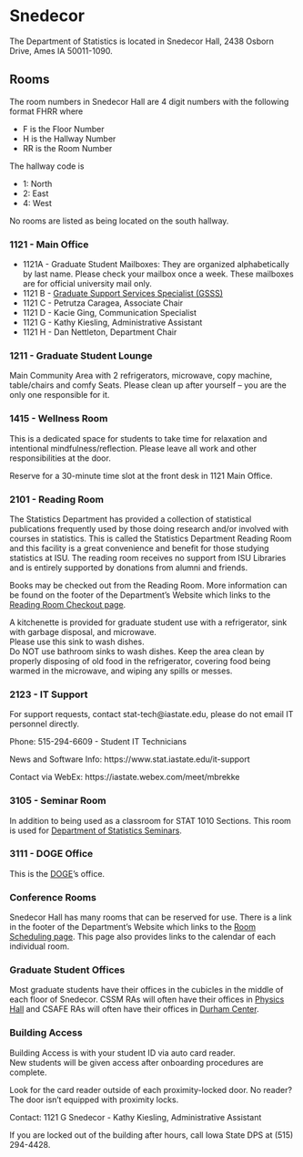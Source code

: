 # Snedecor

The Department of Statistics is located in Snedecor Hall, 2438 Osborn Drive, 
Ames IA  50011-1090. 



## Rooms

The room numbers in Snedecor Hall are 4 digit numbers with the following format
FHRR where

- F is the Floor Number
- H is the Hallway Number 
- RR is the Room Number

The hallway code is 

- 1: North
- 2: East
- 4: West

No rooms are listed as being located on the south hallway. 

### 1121 - Main Office

- 1121A - Graduate Student Mailboxes: They are organized alphabetically by last name. Please check your mailbox once a week.  These mailboxes are for official university mail only. 
- 1121 B - [Graduate Support Services Specialist (GSSS)](../people#graduate-student-services-specialist-gsss)
- 1121 C - Petrutza Caragea, Associate Chair 
- 1121 D - Kacie Ging, Communication Specialist 
- 1121 G - Kathy Kiesling, Administrative Assistant 
- 1121 H - Dan Nettleton, Department Chair 

### 1211 - Graduate Student Lounge

Main Community Area with 2 refrigerators, microwave, copy machine, 
table/chairs and comfy Seats. 
Please clean up after yourself – you are the only one responsible for it.  

### 1415 - Wellness Room

This is a dedicated space for students to take time for relaxation and 
intentional mindfulness/reflection.
Please leave all work and other responsibilities at the door. 

Reserve for a 30-minute time slot at the front desk in 1121 Main Office. 

### 2101 - Reading Room

The Statistics Department has provided a collection of statistical publications 
frequently used by those doing research and/or involved with courses in statistics. 
This is called the Statistics Department Reading Room and this facility is a 
great convenience and benefit for those studying statistics at ISU. 
The reading room receives no support from ISU Libraries and is entirely 
supported by donations from alumni and friends. 

Books may be checked out from the Reading Room. 
More information can be found on the footer of the Department's Website
which links to the 
[Reading Room Checkout page](https://www.stat.iastate.edu/reading-room-checkout). 

A kitchenette is provided for graduate student use with a refrigerator, 
sink with garbage disposal, and microwave.  
Please use this sink to wash dishes.  
Do NOT use bathroom sinks to wash dishes.
Keep the area clean by
properly disposing of old food in the refrigerator, 
covering food being warmed in the microwave, 
and wiping any spills or messes.  


### 2123 - IT Support

For support requests, contact stat-tech@iastate.edu, 
please do not email IT personnel directly.  

Phone: 515-294-6609 - Student IT Technicians

News and Software Info: https://www.stat.iastate.edu/it-support 

Contact via WebEx: https://iastate.webex.com/meet/mbrekke 

### 3105 - Seminar Room

In addition to being used as a classroom for STAT 1010 Sections. 
This room is used for 
[Department of Statistics Seminars]().

### 3111 - DOGE Office

This is the [DOGE](../people#director-of-graduate-education-doge)'s office.


### Conference Rooms

Snedecor Hall has many rooms that can be reserved for use. 
There is a link in the footer of the Department's Website which links to the
[Room Scheduling page](https://www.stat.iastate.edu/room-scheduling).
This page also provides links to the calendar of each individual room.

### Graduate Student Offices

Most graduate students have their offices in the cubicles in the middle of 
each floor of Snedecor. 
CSSM RAs will often have their offices in 
[Physics Hall](https://www.fpm.iastate.edu/maps/buildings/building.asp?id=104)
and CSAFE RAs will often have their offices in 
[Durham Center](https://www.fpm.iastate.edu/maps/buildings/building.asp?id=32).

### Building Access 

Building Access is with your student ID via auto card reader.  
New students will be given access after onboarding procedures are complete. 

Look for the card reader outside of each proximity-locked door. 
No reader? The door isn’t equipped with proximity locks. 

Contact: 1121 G Snedecor - Kathy Kiesling, Administrative Assistant 

If you are locked out of the building after hours,
call Iowa State DPS at (515) 294-4428.
